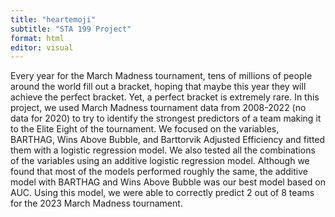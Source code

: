 ```yaml
---
title: "heartemoji"
subtitle: "STA 199 Project"
format: html
editor: visual
---
```


Every year for the March Madness tournament, tens of millions of people around the world fill out a bracket, hoping that maybe this year they will achieve the perfect bracket. Yet, a perfect bracket is extremely rare. In this project, we used March Madness tournament data from 2008-2022 (no data for 2020) to try to identify the strongest predictors of a team making it to the Elite Eight of the tournament. We focused on the variables, BARTHAG, Wins Above Bubble, and Barttorvik Adjusted Efficiency and fitted them with a logistic regression model. We also tested all the combinations of the variables using an additive logistic regression model. Although we found that most of the models performed roughly the same, the additive model with BARTHAG and Wins Above Bubble was our best model based on AUC. Using this model, we were able to correctly predict 2 out of 8 teams for the 2023 March Madness tournament.
